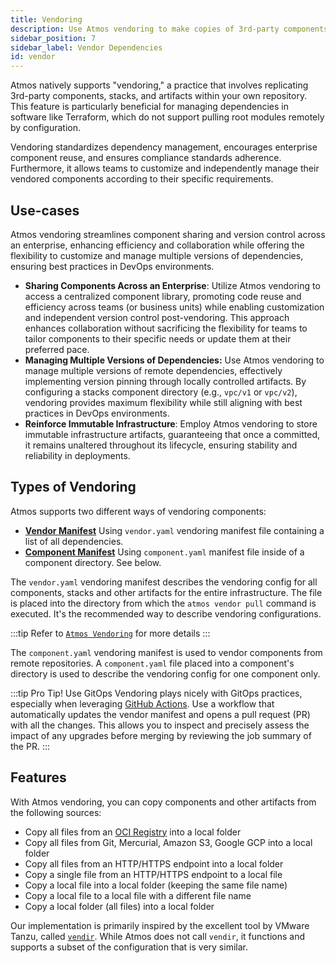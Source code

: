 ```yaml
---
title: Vendoring
description: Use Atmos vendoring to make copies of 3rd-party components, stacks, and other artifacts in your own repo.
sidebar_position: 7
sidebar_label: Vendor Dependencies
id: vendor
---
```


<Intro>
Atmos natively supports "vendoring," a practice that involves replicating 3rd-party components, stacks, and artifacts within your own repository. This feature is particularly beneficial for managing dependencies in software like Terraform, which do not support pulling root modules remotely by configuration.
</Intro>

Vendoring standardizes dependency management, encourages enterprise component reuse, and ensures compliance standards adherence. Furthermore, it allows teams to customize and independently manage their vendored components according to their specific requirements.

## Use-cases

Atmos vendoring streamlines component sharing and version control across an enterprise, enhancing efficiency and collaboration while offering the flexibility to customize and manage multiple versions of dependencies, ensuring best practices in DevOps environments.

- **Sharing Components Across an Enterprise**: Utilize Atmos vendoring to access a centralized component library, promoting code reuse and
  efficiency across teams (or business units) while enabling customization and independent version control post-vendoring. This approach enhances collaboration without sacrificing the flexibility for teams to tailor components to their specific needs or update them at their preferred pace.
- **Managing Multiple Versions of Dependencies:** Use Atmos vendoring to manage multiple versions of remote dependencies,
  effectively implementing version pinning through locally controlled artifacts. By configuring a stacks component directory (e.g., `vpc/v1` or `vpc/v2`), vendoring provides maximum flexibility while still aligning with best practices in DevOps environments.
- **Reinforce Immutable Infrastructure**: Employ Atmos vendoring to store immutable infrastructure artifacts, guaranteeing that once a committed,
  it remains unaltered throughout its lifecycle, ensuring stability and reliability in deployments.

## Types of Vendoring

Atmos supports two different ways of vendoring components:

- [**Vendor Manifest**](/vendor/vendor-manifest) Using `vendor.yaml` vendoring manifest file containing a list of all dependencies.
- [**Component Manifest**](/vendor/vendor-manifest) Using `component.yaml` manifest file inside of a component directory. See below.

The `vendor.yaml` vendoring manifest describes the vendoring config for all components, stacks and other artifacts for the entire infrastructure.
The file is placed into the directory from which the `atmos vendor pull` command is executed. It's the recommended way to describe vendoring
configurations.

:::tip
Refer to [`Atmos Vendoring`](/vendor) for more details
:::

The `component.yaml` vendoring manifest is used to vendor components from remote repositories.
A `component.yaml` file placed into a component's directory is used to describe the vendoring config for one component only.


:::tip Pro Tip! Use GitOps
Vendoring plays nicely with GitOps practices, especially when leveraging [GitHub Actions](/integrations/github-actions/).
Use a workflow that automatically updates the vendor manifest and opens a pull request (PR) with all the changes.
This allows you to inspect and precisely assess the impact of any upgrades before merging by reviewing the job summary of the PR.
:::

## Features

With Atmos vendoring, you can copy components and other artifacts from the following sources:

- Copy all files from an [OCI Registry](https://opencontainers.org) into a local folder
- Copy all files from Git, Mercurial, Amazon S3, Google GCP into a local folder
- Copy all files from an HTTP/HTTPS endpoint into a local folder
- Copy a single file from an HTTP/HTTPS endpoint to a local file
- Copy a local file into a local folder (keeping the same file name)
- Copy a local file to a local file with a different file name
- Copy a local folder (all files) into a local folder

Our implementation is primarily inspired by the excellent tool by VMware Tanzu, called [`vendir`](https://github.com/vmware-tanzu/carvel-vendir).
While Atmos does not call `vendir`, it functions and supports a subset of the configuration that is very similar.
